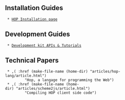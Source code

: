 == Installation Guides ==

  * [[/hop/home/install|HOP Installation page]]

== Development Guides ==

  * [[/hop/doc|Development kit APIs & Tutorials]]

== Technical Papers ==

  * ,(<A> :href (make-file-name (home-dir) "articles/hop-lang/article.html")
          "Hop, a langage for programming the Web")
  * ,(<A> :href (make-file-name (home-dir) "articles/scheme2js/article.html")
          "Compiling HOP client side code")

